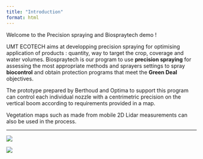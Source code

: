```yaml
---
title: "Introduction"
format: html
---
```


Welcome to the Precision spraying and Biospraytech demo !

UMT ECOTECH aims at developping precision spraying for optimising application of products : quantity, way to target the crop, coverage and water volumes. Biospraytech is our program to use **precision spraying** for assessing the most appropriate methods and sprayers settings to spray **biocontrol** and obtain protection programs that meet the **Green Deal** objectives.

The prototype prepared by Berthoud and Optima to support this program can control each individual nozzle with a centrimetric precision on the vertical boom according to requirements provided in a map.

Vegetation maps such as made from mobile 2D Lidar measurements can also be used in the process.

------------------------------------------------------------------------

![](protoVineyard.jpg)

![](logoUMT.png)
